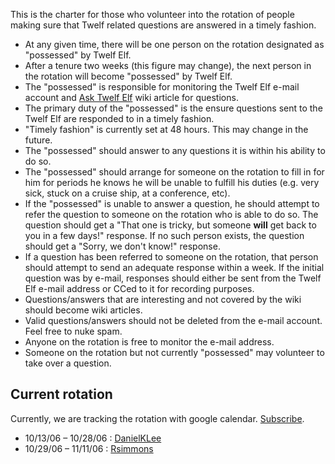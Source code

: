 This is the charter for those who volunteer into the rotation of people making sure that Twelf related questions are answered in a timely fashion.

* At any given time, there will be one person on the rotation designated as "possessed" by Twelf Elf.
* After a tenure two weeks (this figure may change), the next person in the rotation will become "possessed" by Twelf Elf. 
* The "possessed" is responsible for monitoring the Twelf Elf e-mail account and [[Ask Twelf Elf]] wiki article for questions.
* The primary duty of the "possessed" is the ensure questions sent to the Twelf Elf are responded to in a timely fashion.
* "Timely fashion" is currently set at 48 hours. This may change in the future.
* The "possessed" should answer to any questions it is within his ability to do so.
* The "possessed" should arrange for someone on the rotation to fill in for him for periods he knows he will be unable to fulfill his duties (e.g. very sick, stuck on a cruise ship, at a conference, etc).
* If the "possessed" is unable to answer a question, he should attempt to refer the question to someone on the rotation who is able to do so. The question should get a "That one is tricky, but someone '''will''' get back to you in a few days!" response. If no such person exists, the question should get a "Sorry, we don't know!" response.
* If a question has been referred to someone on the rotation, that person should attempt to send an adequate response within a week. If the initial question was by e-mail, responses should either be sent from the Twelf Elf e-mail address or CCed to it for recording purposes.
* Questions/answers that are interesting and not covered by the wiki should become wiki articles. 
* Valid questions/answers should not be deleted from the e-mail account. Feel free to nuke spam.
* Anyone on the rotation is free to monitor the e-mail address. 
* Someone on the rotation but not currently "possessed" may volunteer to take over a question.

== Current rotation ==

Currently, we are tracking the rotation with google calendar. [http://www.google.com/calendar/render?cid=twelfelf%40gmail.com Subscribe]. 

*10/13/06 &ndash; 10/28/06 : [[User:DanielKLee|DanielKLee]]
*10/29/06 &ndash; 11/11/06 : [[User:Rsimmons|Rsimmons]]